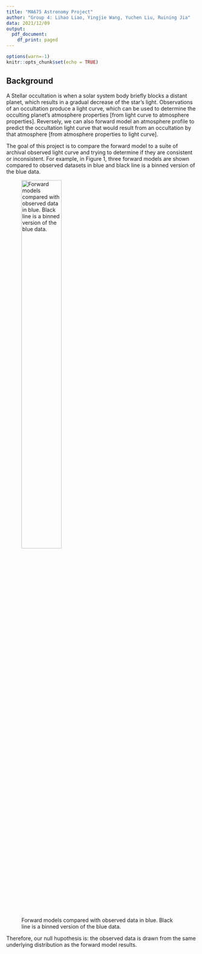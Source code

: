 ```yaml
---
title: "MA675 Astronomy Project"
author: "Group 4: Lihao Liao, Yingjie Wang, Yuchen Liu, Ruining Jia"
data: 2021/12/09
output:
  pdf_document:
    df_print: paged
---
```


```r
options(warn=-1)
knitr::opts_chunk$set(echo = TRUE)
```

## Background

A Stellar occultation is when a solar system body briefly blocks a distant planet, which results in a gradual decrease of the star’s light. Observations of an occultation produce a light curve, which can be used to determine the occulting planet’s atmosphere properties [from light curve to atmosphere properties]. Reversely, we can also forward model an atmosphere profile to predict the occultation light curve that would result from an occultation by that atmosphere [from atmosphere properties to light curve].

The goal of this project is to compare the forward model to a suite of archival observed light curve and trying to determine if they are consistent or inconsistent. For example, in Figure 1, three forward models are shown compared to observed datasets in blue and black line is a binned version of the blue data.


![Forward models compared with observed data in blue. Black line is a binned version of the blue data.](fig_background.png){#id .class width=50% height=50%}

Therefore, our null hupothesis is: the observed data is drawn from the same underlying distribution as the forward model results.

